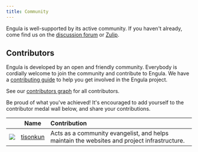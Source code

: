 ```yaml
---
title: Community
---
```


Engula is well-supported by its active community. If you haven't already, come find us on the [discussion forum](https://github.com/engula/engula/discussions) or [Zulip](https://engula.zulipchat.com/).

## Contributors

Engula is developed by an open and friendly community. Everybody is cordially welcome to join the community and contribute to Engula. We have a [contributing guide](https://github.com/engula/engula/blob/main/CONTRIBUTING.md) to help you get involved in the Engula project.

See our [contributors graph](https://github.com/engula/engula/graphs/contributors) for all contributors.

Be proud of what you've achieved! It's encouraged to add yourself to the contributor medal wall below, and share your contributions.

|                                                                                             | Name                                    | Contribution                                                                                |
| :------------------------------------------------------------------------------------------ | --------------------------------------- | :------------------------------------------------------------------------------------------ |
| <img src="https://avatars.githubusercontent.com/u/18818196?v=4" class="contributor-avatar" /> | [tisonkun](https://github.com/tisonkun) | Acts as a community evangelist, and helps maintain the websites and project infrastructure. |
